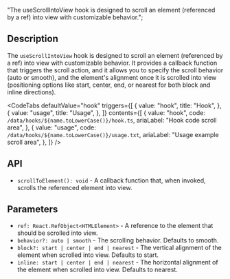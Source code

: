   "The useScrollIntoView hook is designed to scroll an element (referenced by a ref) into view with customizable behavior.";


<Heading title={name} color={roughNotationColor} />

## Description

The `useScrollIntoView` hook is designed to scroll an element (referenced by a ref) into view with customizable behavior. It provides a callback function that triggers the scroll action, and it allows you to specify the scroll behavior (auto or smooth), and the element's alignment once it is scrolled into view (positioning options like start, center, end, or nearest for both block and inline directions).

<Separator className="my-5" aria-hidden="true" />

<CodeTabs
  defaultValue="hook"
  triggers={[
    {
      value: "hook",
      title: "Hook",
    },
    {
      value: "usage",
      title: "Usage",
    },
  ]}
  contents={[
    {
      value: "hook",
      code: `/data/hooks/${name.toLowerCase()}/hook.ts`,
      ariaLabel: "Hook code scroll area",
    },
    {
      value: "usage",
      code: `/data/hooks/${name.toLowerCase()}/usage.txt`,
      ariaLabel: "Usage example scroll area",
    },
  ]}
/>

## API

- `scrollToElement(): void` - A callback function that, when invoked, scrolls the referenced element into view.

## Parameters

- `ref: React.RefObject<HTMLElement>` - A reference to the element that should be scrolled into view.
- `behavior?: auto | smooth` - The scrolling behavior. Defaults to smooth.
- `block?: start | center | end | nearest` - The vertical alignment of the element when scrolled into view. Defaults to start.
- `inline: start | center | end | nearest` - The horizontal alignment of the element when scrolled into view. Defaults to nearest.
